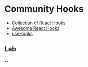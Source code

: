 # Community Hooks

- [Collection of React Hooks](https://nikgraf.github.io/react-hooks/)
- [Awesome React Hooks](https://github.com/glauberfc/awesome-react-hooks)
- [useHooks](https://usehooks.com/)

## Lab

### ``

```jsx
```
